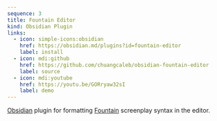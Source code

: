 ```yaml
---
sequence: 3
title: Fountain Editor
kind: Obsidian Plugin
links:
  - icon: simple-icons:obsidian
    href: https://obsidian.md/plugins?id=fountain-editor
    label: install
  - icon: mdi:github
    href: https://github.com/chuangcaleb/obsidian-fountain-editor
    label: source
  - icon: mdi:youtube
    href: https://youtu.be/GORryaw32sI
    label: demo
---
```


[Obsidian](https://obsidian.md) plugin for formatting [Fountain](https://fountain.io) screenplay syntax in the editor.
